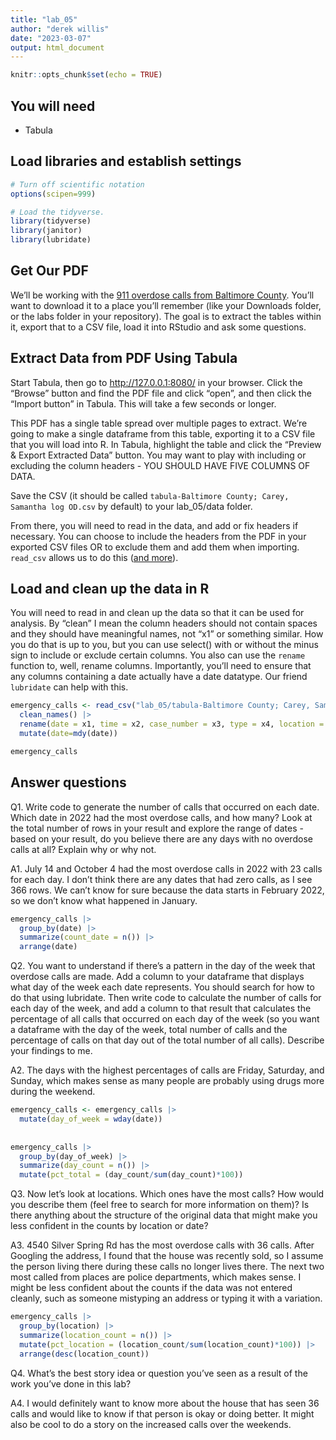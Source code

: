 ```yaml
---
title: "lab_05"
author: "derek willis"
date: "2023-03-07"
output: html_document
---
```


```r
knitr::opts_chunk$set(echo = TRUE)
```

## You will need

-   Tabula

## Load libraries and establish settings

```r
# Turn off scientific notation
options(scipen=999)

# Load the tidyverse.
library(tidyverse)
library(janitor)
library(lubridate)
```

## Get Our PDF

We'll be working with the [911 overdose calls from Baltimore County](https://drive.google.com/file/d/1qkYuojGF_6WKFr5aNQxmewDzcKyOiJFr/view?usp=share_link). You'll want to download it to a place you'll remember (like your Downloads folder, or the labs folder in your repository). The goal is to extract the tables within it, export that to a CSV file, load it into RStudio and ask some questions.

## Extract Data from PDF Using Tabula

Start Tabula, then go to <http://127.0.0.1:8080/> in your browser. Click the "Browse" button and find the PDF file and click "open", and then click the "Import button" in Tabula. This will take a few seconds or longer.

This PDF has a single table spread over multiple pages to extract. We're going to make a single dataframe from this table, exporting it to a CSV file that you will load into R. In Tabula, highlight the table and click the "Preview & Export Extracted Data" button. You may want to play with including or excluding the column headers - YOU SHOULD HAVE FIVE COLUMNS OF DATA.

Save the CSV (it should be called `tabula-Baltimore County; Carey, Samantha log OD.csv` by default) to your lab_05/data folder.

From there, you will need to read in the data, and add or fix headers if necessary. You can choose to include the headers from the PDF in your exported CSV files OR to exclude them and add them when importing. `read_csv` allows us to do this ([and more](https://readr.tidyverse.org/reference/read_delim.html)).

## Load and clean up the data in R

You will need to read in and clean up the data so that it can be used for analysis. By "clean" I mean the column headers should not contain spaces and they should have meaningful names, not "x1" or something similar. How you do that is up to you, but you can use select() with or without the minus sign to include or exclude certain columns. You also can use the `rename` function to, well, rename columns. Importantly, you'll need to ensure that any columns containing a date actually have a date datatype. Our friend `lubridate` can help with this.

```r
emergency_calls <- read_csv("lab_05/tabula-Baltimore County; Carey, Samantha log OD.csv", col_names = FALSE) |> 
  clean_names() |>
  rename(date = x1, time = x2, case_number = x3, type = x4, location = x5) |>
  mutate(date=mdy(date))

emergency_calls
```

## Answer questions

Q1. Write code to generate the number of calls that occurred on each date. Which date in 2022 had the most overdose calls, and how many? Look at the total number of rows in your result and explore the range of dates - based on your result, do you believe there are any days with no overdose calls at all? Explain why or why not.

A1. July 14 and October 4 had the most overdose calls in 2022 with 23 calls for each day. I don't think there are any dates that had zero calls, as I see 366 rows. We can't know for sure because the data starts in February 2022, so we don't know what happened in January.

```r
emergency_calls |>
  group_by(date) |>
  summarize(count_date = n()) |>
  arrange(date)
```

Q2. You want to understand if there's a pattern in the day of the week that overdose calls are made. Add a column to your dataframe that displays what day of the week each date represents. You should search for how to do that using lubridate. Then write code to calculate the number of calls for each day of the week, and add a column to that result that calculates the percentage of all calls that occurred on each day of the week (so you want a dataframe with the day of the week, total number of calls and the percentage of calls on that day out of the total number of all calls). Describe your findings to me.

A2. The days with the highest percentages of calls are Friday, Saturday, and Sunday, which makes sense as many people are probably using drugs more during the weekend.

```r
emergency_calls <- emergency_calls |>
  mutate(day_of_week = wday(date))
  
  
emergency_calls |>  
  group_by(day_of_week) |>
  summarize(day_count = n()) |>
  mutate(pct_total = (day_count/sum(day_count)*100))
```

Q3. Now let's look at locations. Which ones have the most calls? How would you describe them (feel free to search for more information on them)? Is there anything about the structure of the original data that might make you less confident in the counts by location or date?

A3. 4540 Silver Spring Rd has the most overdose calls with 36 calls. After Googling the address, I found that the house was recently sold, so I assume the person living there during these calls no longer lives there. The next two most called from places are police departments, which makes sense. I might be less confident about the counts if the data was not entered cleanly, such as someone mistyping an address or typing it with a variation.

```r
emergency_calls |>  
  group_by(location) |>
  summarize(location_count = n()) |>
  mutate(pct_location = (location_count/sum(location_count)*100)) |>
  arrange(desc(location_count))
```

Q4. What's the best story idea or question you've seen as a result of the work you've done in this lab?

A4. I would definitely want to know more about the house that has seen 36 calls and would like to know if that person is okay or doing better. It might also be cool to do a story on the increased calls over the weekends.
